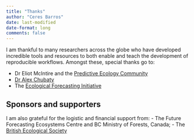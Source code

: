 ```yaml
---
title: "Thanks"
author: "Ceres Barros"
date: last-modified
date-format: long
comments: false
---
```


I am thankful to many researchers across the globe who have developed incredible tools and resources to both enable and teach the development of reproducible workflows. Amongst these, special thanks go to:

- Dr Eliot McIntire and the [Predictive Ecology Community](https://predictiveecology.org/)
- [Dr Alex Chubaty](https://www.alexchubaty.com/)
- The [Ecological Forecasting Initiative](https://ecoforecast.org/)

## Sponsors and supporters

I am also grateful for the logistic and financial support from:
- The Future Forecasting Ecosystems Centre and BC Ministry of Forests, Canada;
- The [British Ecological Society](https://www.britishecologicalsociety.org/)
